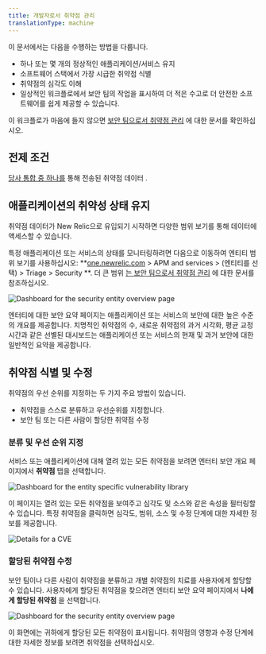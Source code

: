 ```yaml
---
title: 개발자로서 취약점 관리
translationType: machine
---
```






이 문서에서는 다음을 수행하는 방법을 다룹니다.

* 하나 또는 몇 개의 정상적인 애플리케이션/서비스 유지
* 소프트웨어 스택에서 가장 시급한 취약점 식별
* 취약점의 심각도 이해
* 일상적인 워크플로에서 보안 팀의 작업을 표시하여 더 적은 수고로 더 안전한 소프트웨어를 쉽게 제공할 수 있습니다.

이 워크플로가 마음에 들지 않으면 [보안 팀으로서 취약점 관리](/docs/vulnerability-management/security-workflow) 에 대한 문서를 확인하십시오.

## 전제 조건

[당사 통합 중 하나를](/docs/vulnerability-management/integrations/overview) 통해 전송된 취약점 데이터 .

## 애플리케이션의 취약성 상태 유지

취약점 데이터가 New Relic으로 유입되기 시작하면 다양한 범위 보기를 통해 데이터에 액세스할 수 있습니다.

특정 애플리케이션 또는 서비스의 상태를 모니터링하려면 다음으로 이동하여 엔티티 범위 보기를 사용하십시오: **[one.newrelic.com](https://newrelic.com/all-capabilities) > APM and services > (엔티티를 선택) > Triage > Security **. 더 큰 범위 [는 보안 팀으로서 취약점 관리](/docs/vulnerability-management/security-workflow) 에 대한 문서를 참조하십시오.

<img
  title="Entity overview"
  alt="Dashboard for the security entity overview page"
  src={entityOverview}
/>

엔터티에 대한 보안 요약 페이지는 애플리케이션 또는 서비스의 보안에 대한 높은 수준의 개요를 제공합니다. 치명적인 취약점의 수, 새로운 취약점의 과거 시각화, 평균 교정 시간과 같은 선별된 대시보드는 애플리케이션 또는 서비스의 현재 및 과거 보안에 대한 일반적인 요약을 제공합니다.

## 취약점 식별 및 수정

취약점의 우선 순위를 지정하는 두 가지 주요 방법이 있습니다.

* 취약점을 스스로 분류하고 우선순위를 지정합니다.
* 보안 팀 또는 다른 사람이 할당한 취약점 수정

### 분류 및 우선 순위 지정

서비스 또는 애플리케이션에 대해 열려 있는 모든 취약점을 보려면 엔터티 보안 개요 페이지에서 **취약점** 탭을 선택합니다.

<img
  title="Vulnerability library"
  alt="Dashboard for the entity specific vulnerability library"
  src={vulnLibrary}
/>

이 페이지는 열려 있는 모든 취약점을 보여주고 심각도 및 소스와 같은 속성을 필터링할 수 있습니다. 특정 취약점을 클릭하면 심각도, 범위, 소스 및 수정 단계에 대한 자세한 정보를 제공합니다.

<img
  title="CVE Detail"
  alt="Details for a CVE"
  src={cveDetail}
/>

### 할당된 취약점 수정

보안 팀이나 다른 사람이 취약점을 분류하고 개별 취약점의 치료를 사용자에게 할당할 수 있습니다. 사용자에게 할당된 취약점을 찾으려면 엔터티 보안 요약 페이지에서 **나에게 할당된 취약점** 을 선택합니다.

<img
  title="Assigned vulnerabilities"
  alt="Dashboard for the security entity overview page"
  src={assignedVuln}
/>

이 화면에는 귀하에게 할당된 모든 취약점이 표시됩니다. 취약점의 영향과 수정 단계에 대한 자세한 정보를 보려면 취약점을 선택하십시오.